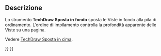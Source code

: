 <languages/>

{{Docnav/it
|[[TechDraw_StackTop/it|Sposta in cima]]
|[[TechDraw_StackUp/it|Sposta su]]
|[[TechDraw_Workbench/it|TechDraw]]
|IconL=TechDraw_StackTop.svg
|IconR=TechDraw_StackUp.svg
|IconC=Workbench_TechDraw.svg
}}

{{GuiCommand/it
|Name=TechDraw StackBottom
|Name/it=TechDraw Sposta in fondo
|MenuLocation=TechDraw → Impilamento → Sposta la vista in fondo alla pila
|Workbenches=[[TechDraw_Workbench/it|TechDraw]]
|Shortcut=
|Version=0.21
|SeeAlso=[[TechDraw_StackTop/it|TechDraw Sposta in cima]], [[TechDraw_StackUp/it|TechDraw Sposta su]], [[TechDraw_StackDown/it|TechDraw Sposta giù]]
}}

<span id="Description"></span>
== Descrizione ==

Lo strumento '''TechDraw Sposta in fondo''' sposta le Viste in fondo alla pila di ordinamento. L'ordine di impilamento controlla la profondità apparente delle Viste su una pagina.

Vedere [[TechDraw_StackTop/it|TechDraw Sposta in cima]].


{{Docnav/it
|[[TechDraw_StackTop/it|Sposta in cima]]
|[[TechDraw_StackUp/it|Sposta su]]
|[[TechDraw_Workbench/it|TechDraw]]
|IconL=TechDraw_StackTop.svg
|IconR=TechDraw_StackUp.svg
|IconC=Workbench_TechDraw.svg
}}

{{TechDraw Tools navi{{#translation:}}}}
{{Userdocnavi{{#translation:}}}}
